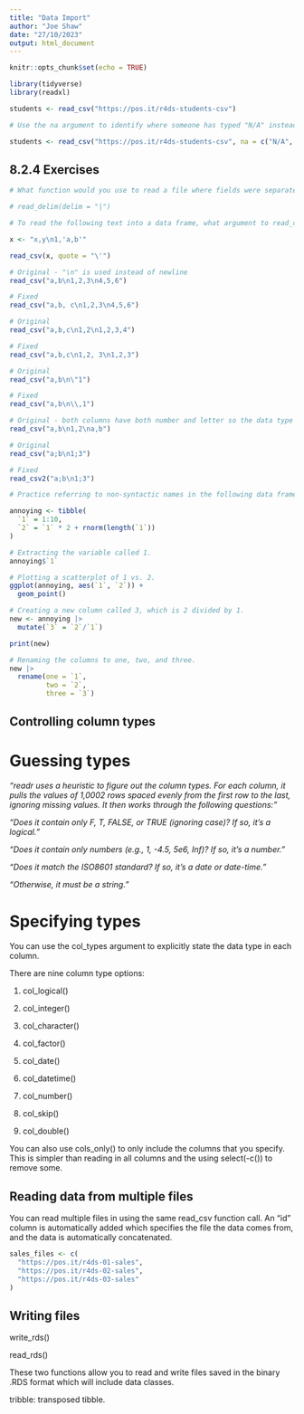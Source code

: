 ```yaml
---
title: "Data Import"
author: "Joe Shaw"
date: "27/10/2023"
output: html_document
---
```


```r
knitr::opts_chunk$set(echo = TRUE)

library(tidyverse)
library(readxl)

```

```r

students <- read_csv("https://pos.it/r4ds-students-csv")

# Use the na argument to identify where someone has typed "N/A" instead of leaving a cell blank

students <- read_csv("https://pos.it/r4ds-students-csv", na = c("N/A", ""))

```

## 8.2.4 Exercises

```r

# What function would you use to read a file where fields were separated with “|”?

# read_delim(delim = "|")

# To read the following text into a data frame, what argument to read_csv() do you need to specify?

x <- "x,y\n1,'a,b'"

read_csv(x, quote = "\'")

```

```r

# Original - "\n" is used instead of newline
read_csv("a,b\n1,2,3\n4,5,6")

# Fixed
read_csv("a,b, c\n1,2,3\n4,5,6")

# Original
read_csv("a,b,c\n1,2\n1,2,3,4")

# Fixed
read_csv("a,b,c\n1,2, 3\n1,2,3")

# Original
read_csv("a,b\n\"1")

# Fixed
read_csv("a,b\n\\,1")

# Original - both columns have both number and letter so the data type is character
read_csv("a,b\n1,2\na,b")

# Original
read_csv("a;b\n1;3")

# Fixed
read_csv2("a;b\n1;3")

```

```r

# Practice referring to non-syntactic names in the following data frame by:

annoying <- tibble(
  `1` = 1:10,
  `2` = `1` * 2 + rnorm(length(`1`))
)

# Extracting the variable called 1.
annoying$`1`

# Plotting a scatterplot of 1 vs. 2.
ggplot(annoying, aes(`1`, `2`)) +
  geom_point()

# Creating a new column called 3, which is 2 divided by 1.
new <- annoying |> 
  mutate(`3` = `2`/`1`)

print(new)

# Renaming the columns to one, two, and three.
new |> 
  rename(one = `1`,
         two = `2`,
         three = `3`)


```

## Controlling column types

# Guessing types

*"readr uses a heuristic to figure out the column types. For each column, it pulls the values of 1,0002 rows spaced evenly from the first row to the last, ignoring missing values. It then works through the following questions:"*

*"Does it contain only F, T, FALSE, or TRUE (ignoring case)? If so, it’s a logical."*

*"Does it contain only numbers (e.g., 1, -4.5, 5e6, Inf)? If so, it’s a number."*

*"Does it match the ISO8601 standard? If so, it’s a date or date-time."*

*"Otherwise, it must be a string."*

# Specifying types

You can use the col_types argument to explicitly state the data type in each column.

There are nine column type options:

1. col_logical()

2. col_integer()

3. col_character()

4. col_factor()

5. col_date()

6. col_datetime()

7. col_number()

8. col_skip()

9. col_double()

You can also use cols_only() to only include the columns that you specify. This is simpler than reading in all columns and the using select(-c()) to remove some.

## Reading data from multiple files

You can read multiple files in using the same read_csv function call. An "id" column is automatically added which specifies the file the data comes from, and the data is automatically concatenated.

```r

sales_files <- c(
  "https://pos.it/r4ds-01-sales",
  "https://pos.it/r4ds-02-sales",
  "https://pos.it/r4ds-03-sales"
)

```

## Writing files

write_rds()

read_rds()

These two functions allow you to read and write files saved in the binary .RDS format which will include data classes.

tribble: transposed tibble.
